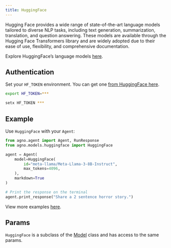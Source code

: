 ```yaml
---
title: HuggingFace
---
```


Hugging Face provides a wide range of state-of-the-art language models tailored to diverse NLP tasks,
including text generation, summarization, translation, and question answering.
These models are available through the Hugging Face Transformers library and are widely
adopted due to their ease of use, flexibility, and comprehensive documentation.

Explore HuggingFace’s language models [here](https://huggingface.co/docs/text-generation-inference/en/supported_models).

## Authentication

Set your `HF_TOKEN` environment. You can get one [from HuggingFace here](https://huggingface.co/settings/tokens).

<CodeGroup>

```bash Mac
export HF_TOKEN=***
```

```bash Windows
setx HF_TOKEN ***
```

</CodeGroup>

## Example

Use `HuggingFace` with your `Agent`:

<CodeGroup>

```python agent.py
from agno.agent import Agent, RunResponse
from agno.models.huggingface import HuggingFace

agent = Agent(
    model=HuggingFace(
        id="meta-llama/Meta-Llama-3-8B-Instruct",
        max_tokens=4096,
    ),
    markdown=True
)

# Print the response on the terminal
agent.print_response("Share a 2 sentence horror story.")
```

</CodeGroup>

<Note> View more examples [here](../examples/models/huggingface). </Note>

## Params

<Snippet file="model-hf-params.mdx" />

`HuggingFace` is a subclass of the [Model](/reference/models/model) class and has access to the same params.
